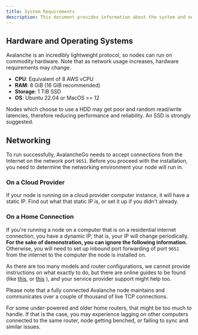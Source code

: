 ```yaml
---
title: System Requirements
description: This document provides information about the system and networking requirements for running an AvalancheGo node.
---
```


## Hardware and Operating Systems

Avalanche is an incredibly lightweight protocol, so nodes can run on commodity hardware. Note that as network usage increases, hardware requirements may change.

- **CPU**: Equivalent of 8 AWS vCPU
- **RAM**: 8 GiB (16 GiB recommended)
- **Storage**: 1 TiB SSD
- **OS**: Ubuntu 22.04 or MacOS >= 12

<Callout title="Warning" type="warn">
Nodes which choose to use a HDD may get poor and random read/write latencies, therefore reducing performance and reliability. An SSD is strongly suggested.
</Callout>

## Networking

To run successfully, AvalancheGo needs to accept connections from the Internet on the network port `9651`. Before you proceed with the installation, you need to determine the networking environment your node will run in.

### On a Cloud Provider

If your node is running on a cloud provider computer instance, it will have a static IP. Find out what that static IP is, or set it up if you didn't already.

### On a Home Connection

If you're running a node on a computer that is on a residential internet connection, you have a dynamic IP; that is, your IP will change periodically. **For the sake of demonstration, you can ignore the following information.** Otherwise, you will need to set up inbound port forwarding of port `9651` from the internet to the computer the node is installed on.

As there are too many models and router configurations, we cannot provide instructions on what exactly to do, but there are online guides to be found (like [this](https://www.noip.com/support/knowledgebase/general-port-forwarding-guide/), or [this](https://www.howtogeek.com/66214/how-to-forward-ports-on-your-router/) ), and your service provider support might help too.

<Callout title="Note">
Please note that a fully connected Avalanche node maintains and communicates over a couple of thousand of live TCP connections.

For some under-powered and older home routers, that might be too much to handle. If that is the case, you may experience lagging on other computers connected to the same router, node getting benched, or failing to sync and similar issues.
</Callout>
